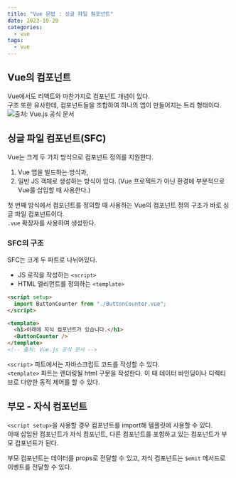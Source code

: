 ```yaml
---
title: "Vue 문법 : 싱글 파일 컴포넌트"
date: 2023-10-20
categories:
  - vue
tags:
  - vue
---
```


## Vue의 컴포넌트

Vue에서도 리액트와 마찬가지로 컴포넌트 개념이 있다.  
구조 또한 유사한데, 컴포넌트들을 조합하여 하나의 앱이 만들어지는 트리 형태이다.  
![출처: Vue.js 공식 문서](https://ko.vuejs.org/assets/components.a0e00759.png)

## 싱글 파일 컴포넌트(SFC)

Vue는 크게 두 가지 방식으로 컴포넌트 정의를 지원한다.

1. Vue 앱을 빌드하는 방식과,
2. 일반 JS 객체로 생성하는 방식이 있다. (Vue 프로젝트가 아닌 환경에 부분적으로 Vue를 삽입할 때 사용한다.)

첫 번째 방식에서 컴포넌트를 정의할 때 사용하는 Vue의 컴포넌트 정의 구조가 바로 싱글 파일 컴포넌트이다.  
`.vue` 확장자를 사용하여 생성한다.

### SFC의 구조

SFC는 크게 두 파트로 나뉘어있다.

- JS 로직을 작성하는 `<script>`
- HTML 엘리먼트를 정의하는 `<template>`

```html
<script setup>
  import ButtonCounter from "./ButtonCounter.vue";
</script>

<template>
  <h1>아래에 자식 컴포넌트가 있습니다.</h1>
  <ButtonCounter />
</template>
<!-- 출처: Vue.js 공식 문서 -->
```

`<script>` 파트에서는 자바스크립트 코드를 작성할 수 있다.  
`<template>` 파트는 렌더링될 html 구문을 작성한다. 이 때 데이터 바인딩이나 디렉티브로 다양한 동적 제어를 할 수 있다.

## 부모 - 자식 컴포넌트

`<script setup>`을 사용할 경우 컴포넌트를 import해 템플릿에 사용할 수 있다.  
이때 삽입된 컴포넌트가 자식 컴포넌트, 다른 컴포넌트를 포함하고 있는 컴포넌트가 부모 컴포넌트가 된다.

부모 컴포넌트는 데이터를 props로 전달할 수 있고, 자식 컴포넌트는 `$emit` 메서드로 이벤트를 전달할 수 있다.
